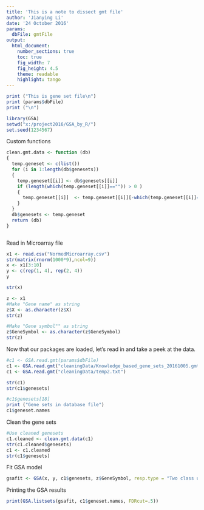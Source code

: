 ---
title: 'This is a note to dissect gmt file'
author: 'Jianying Li'
date: '24 October 2016'
params:
  dbFile: gmtFile
output:
  html_document:
    number_sections: true
    toc: true
    fig_width: 7
    fig_height: 4.5
    theme: readable
    highlight: tango
---

```{r , message=FALSE, warning=FALSE}
print ("This is gene set file\n")
print (params$dbFile)
print ("\n")

library(GSA)
setwd("x:/project2016/GSA_by_R/")
set.seed(1234567)
```


Custom functions
```{r , message=FALSE, warning=FALSE}
clean.gmt.data <- function (db)
{
  temp.geneset <- c(list())
  for (i in 1:length(db$genesets))
  {
    temp.geneset[[i]] <- db$genesets[[i]]
    if (length(which(temp.geneset[[i]]=="")) > 0 )
    {
      temp.geneset[[i]]  <- temp.geneset[[i]][-which(temp.geneset[[i]]=="")]
    }
  }
  db$genesets <- temp.geneset 
  return (db)
}



```


Read in Microarray file
```{r, message=FALSE, warning=FALSE}
x1 <- read.csv("NormedMicroarray.csv")
str(matrix(rnorm(1000*9),ncol=9))
x <- x1[3:10]
y <- c(rep(1, 4), rep(2, 4))
y

str(x)

z <- x1
#Make "Gene name" as string
z$X <- as.character(z$X)
str(z)

#Make "Gene symbol"" as string
z$GeneSymbol <- as.character(z$GeneSymbol)
str(z)

```

Now that our packages are loaded, let's read in and take a peek at the data.

```{r, message=FALSE, warning=FALSE}



#c1 <- GSA.read.gmt(params$dbFile)
c1 <- GSA.read.gmt("cleaningData/Knowledge_based_gene_sets_20161005.gmt")
c1 <- GSA.read.gmt("cleaningData/temp2.txt")

str(c1)
str(c1$genesets)

#c1$genesets[18]
print ("Gene sets in database file")
c1$geneset.names


```


Clean the gene sets
```{r,  message=FALSE, warning=FALSE}

#Use cleaned genesets
c1.cleaned <- clean.gmt.data(c1)
str(c1.cleaned$genesets)
c1 <- c1.cleaned
str(c1$genesets)


```


Fit GSA model
```{r, results = 'hide', message=FALSE, warning=FALSE}

gsafit <- GSA(x, y, c1$genesets, z$GeneSymbol, resp.type = "Two class unpaired", nperms = 1000)

```

Printing the GSA results

```{r, message=FALSE, warning=FALSE}
print(GSA.listsets(gsafit, c1$geneset.names, FDRcut=.5))

```
